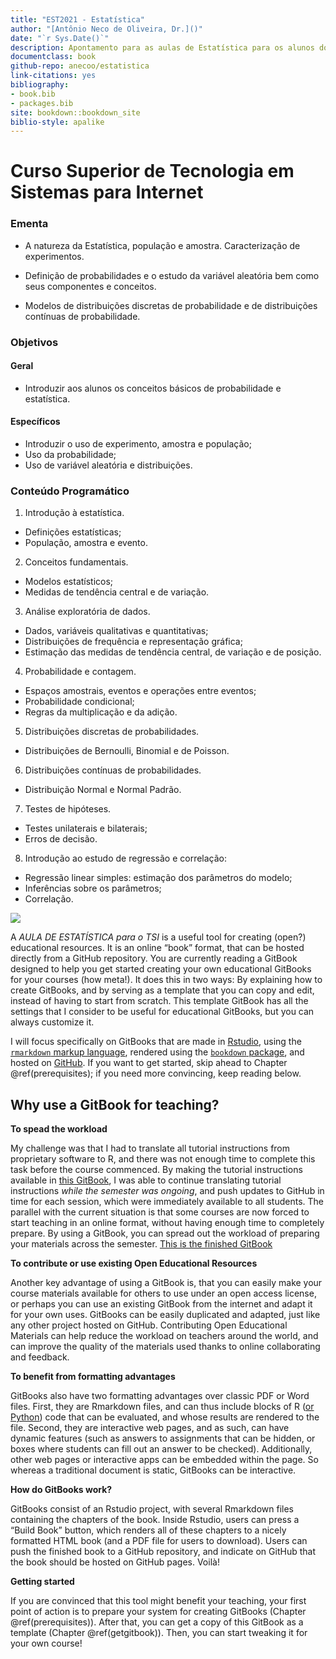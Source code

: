 ```yaml
--- 
title: "EST2021 - Estatística"
author: "[Antônio Neco de Oliveira, Dr.]()"
date: "`r Sys.Date()`"
description: Apontamento para as aulas de Estatística para os alunos do Curso de Tecnologia em Sistemas para Internet.
documentclass: book
github-repo: anecoo/estatistica
link-citations: yes
bibliography:
- book.bib
- packages.bib
site: bookdown::bookdown_site
biblio-style: apalike
---
```


<!--"Using GitBooks to create Open course materials"-->
# Curso Superior de Tecnologia em Sistemas para Internet

### Ementa

- A natureza da Estatística, população e amostra. Caracterização de experimentos. 

- Definição de probabilidades e o estudo da variável aleatória bem como seus componentes e conceitos. 

- Modelos de distribuições discretas de probabilidade e de distribuições contínuas de probabilidade.

### Objetivos

#### Geral
- Introduzir aos alunos os conceitos básicos de probabilidade e estatística.

#### Específicos
- Introduzir o uso de experimento, amostra e população; 
- Uso da probabilidade; 
- Uso de variável aleatória e distribuições.



### Conteúdo Programático

1)	Introdução à estatística.
- Definições estatísticas;
- População, amostra e evento.
2)	Conceitos fundamentais.
- Modelos estatísticos;
- Medidas de tendência central e de variação.
3)	Análise exploratória de dados.
- Dados, variáveis qualitativas e quantitativas;
- Distribuições de frequência e representação gráfica;
- Estimação das medidas de tendência central, de variação e de posição.
4)	Probabilidade e contagem.
- Espaços amostrais, eventos e operações entre eventos;
- Probabilidade condicional;
- Regras da multiplicação e da adição.
5)	Distribuições discretas de probabilidades.
- Distribuições de Bernoulli, Binomial e de Poisson.
6)	Distribuições contínuas de probabilidades.
- Distribuição Normal e Normal Padrão.
7)	Testes de hipóteses.
- Testes unilaterais e bilaterais;
- Erros de decisão.
8)	Introdução ao estudo de regressão e correlação:
- Regressão linear simples: estimação dos parâmetros do modelo;
- Inferências sobre os parâmetros;
- Correlação.


![](./img/using_gitbook.jpeg)

A *AULA DE ESTATÍSTICA para o TSI* is a useful tool for creating (open?) educational resources. It is an online "book" format, that can be hosted directly from a GitHub repository. You are currently reading a GitBook designed to help you get started creating your own educational GitBooks for your courses (how meta!). It does this in two ways: By explaining how to create GitBooks, and by serving as a template that you can copy and edit, instead of having to start from scratch. This template GitBook has all the settings that I consider to be useful for educational GitBooks, but you can always customize it.

I will focus specifically on GitBooks that are made in [Rstudio](https://rstudio.com), using the [`rmarkdown` markup language](https://rstudio.com/wp-content/uploads/2016/03/rmarkdown-cheatsheet-2.0.pdf), rendered using the [`bookdown` package](https://bookdown.org/yihui/bookdown/get-started.html), and hosted on [GitHub](https://github.com/). If you want to get started, skip ahead to Chapter \@ref(prerequisites); if you need more convincing, keep reading below.

## Why use a GitBook for teaching?

**To spead the workload**

My challenge was that I had to translate all tutorial instructions from proprietary software to R, and there was not enough time to complete this task before the course commenced. By making the tutorial instructions available in [this GitBook](https://cjvanlissa.github.io/TCSM/), I was able to continue translating tutorial instructions *while the semester was ongoing*, and push updates to GitHub in time for each session, which were immediately available to all students. The parallel with the current situation is that some courses are now forced to start teaching in an online format, without having enough time to completely prepare. By using a GitBook, you can spread out the workload of preparing your materials across the semester. [This is the finished GitBook](https://cjvanlissa.github.io/TCSM/)

**To contribute or use existing Open Educational Resources**

Another key advantage of using a GitBook is, that you can easily make your course materials available for others to use under an open access license, or perhaps you can use an existing GitBook from the internet and adapt it for your own uses. GitBooks can be easily duplicated and adapted, just like any other project hosted on GitHub. Contributing Open Educational Materials can help reduce the workload on teachers around the world, and can improve the quality of the materials used thanks to online collaborating and feedback.

**To benefit from formatting advantages**

GitBooks also have two formatting advantages over classic PDF or Word files. First, they are Rmarkdown files, and can thus include blocks of R ([or Python](https://rstudio.github.io/reticulate/articles/r_markdown.html)) code that can be evaluated, and whose results are rendered to the file. Second, they are interactive web pages, and as such, can have dynamic features (such as answers to assignments that can be hidden, or boxes where students can fill out an answer to be checked). Additionally, other web pages or interactive apps can be embedded within the page. So whereas a traditional document is static, GitBooks can be interactive.

**How do GitBooks work?**

GitBooks consist of an Rstudio project, with several Rmarkdown files containing the chapters of the book. Inside Rstudio, users can press a "Build Book" button, which renders all of these chapters to a nicely formatted HTML book (and a PDF file for users to download). Users can push the finished book to a GitHub repository, and indicate on GitHub that the book should be hosted on GitHub pages. Voilà!
  
**Getting started**
  
If you are convinced that this tool might benefit your teaching, your first point of action is to prepare your system for creating GitBooks (Chapter \@ref(prerequisites)). After that, you can get a copy of this GitBook as a template (Chapter \@ref(getgitbook)). Then, you can start tweaking it for your own course!
